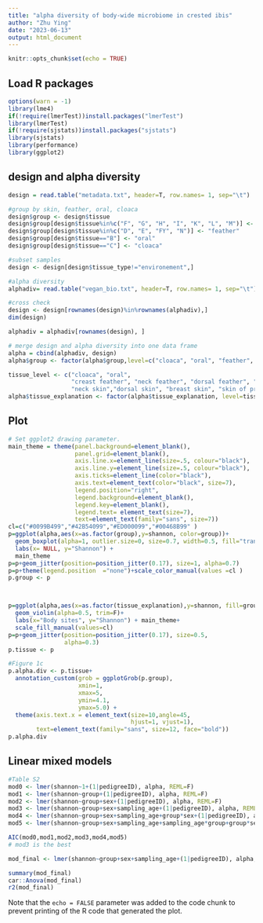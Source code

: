 ---
title: "alpha diversity of body-wide microbiome in crested ibis"
author: "Zhu Ying"
date: "2023-06-13"
output: html_document
---

```{r setup, include=FALSE}
knitr::opts_chunk$set(echo = TRUE)
```

## Load R packages
```{r}
options(warn = -1)
library(lme4)
if(!require(lmerTest))install.packages("lmerTest")
library(lmerTest)
if(!require(sjstats))install.packages("sjstats")
library(sjstats)
library(performance)
library(ggplot2)
```



## design and alpha diversity

```{r}
design = read.table("metadata.txt", header=T, row.names= 1, sep="\t") 

#group by skin, feather, oral, cloaca
design$group <- design$tissue
design$group[design$tissue%in%c("F", "G", "H", "I", "K", "L", "M")] <- "skin"
design$group[design$tissue%in%c("D", "E", "FY", "N")] <- "feather"
design$group[design$tissue=="B"] <- "oral"
design$group[design$tissue=="C"] <- "cloaca"

#subset samples
design <- design[design$tissue_type!="environement",]

#alpha diversity
alphadiv= read.table("vegan_bio.txt", header=T, row.names= 1, sep="\t")

#cross check
design <- design[rownames(design)%in%rownames(alphadiv),]
dim(design)

alphadiv = alphadiv[rownames(design), ]

# merge design and alpha diversity into one data frame 
alpha = cbind(alphadiv, design)
alpha$group <- factor(alpha$group,level=c("cloaca", "oral", "feather", "skin"))

tissue_level <- c("cloaca", "oral", 
                  "creast feather", "neck feather", "dorsal feather", "breast feather",
                  "neck skin","dorsal skin", "breast skin", "skin of preen gland","head skin", "break", "leg and foot")
alpha$tissue_explanation <- factor(alpha$tissue_explanation, level=tissue_level)

```

## Plot
```{r}
# Set ggplot2 drawing parameter.
main_theme = theme(panel.background=element_blank(),
                   panel.grid=element_blank(),
                   axis.line.x=element_line(size=.5, colour="black"),
                   axis.line.y=element_line(size=.5, colour="black"),
                   axis.ticks=element_line(color="black"),
                   axis.text=element_text(color="black", size=7),
                   legend.position="right",
                   legend.background=element_blank(),
                   legend.key=element_blank(),
                   legend.text= element_text(size=7),
                   text=element_text(family="sans", size=7))
cl=c("#0099B499","#42B54099","#ED000099","#00468B99" )
p=ggplot(alpha,aes(x=as.factor(group),y=shannon, color=group))+
  geom_boxplot(alpha=1, outlier.size=0, size=0.7, width=0.5, fill="transparent")+
  labs(x= NULL, y="Shannon") + 
  main_theme
p=p+geom_jitter(position=position_jitter(0.17), size=1, alpha=0.7)
p=p+theme(legend.position  ="none")+scale_color_manual(values =cl )
p.group <- p



p=ggplot(alpha,aes(x=as.factor(tissue_explanation),y=shannon, fill=group))+
  geom_violin(alpha=0.5, trim=F)+
  labs(x="Body sites", y="Shannon") + main_theme+
  scale_fill_manual(values=cl)
p=p+geom_jitter(position=position_jitter(0.17), size=0.5, 
                alpha=0.3)
p.tissue <- p

#Figure 1c
p.alpha.div <- p.tissue+
  annotation_custom(grob = ggplotGrob(p.group),
                    xmin=1,
                    xmax=5,
                    ymin=4.1,
                    ymax=5.0) +
  theme(axis.text.x = element_text(size=10,angle=45,
                                   hjust=1, vjust=1), 
        text=element_text(family="sans", size=12, face="bold"))
p.alpha.div


```

## Linear mixed models
```{r}
#Table S2
mod0 <- lmer(shannon~1+(1|pedigreeID), alpha, REML=F)
mod1 <- lmer(shannon~group+(1|pedigreeID), alpha, REML=F)
mod2 <- lmer(shannon~group+sex+(1|pedigreeID), alpha, REML=F)
mod3 <- lmer(shannon~group+sex+sampling_age+(1|pedigreeID), alpha, REML=F)
mod4 <- lmer(shannon~group+sex+sampling_age+group*sex+(1|pedigreeID), alpha, REML=F)
mod5 <- lmer(shannon~group+sex+sampling_age+sampling_age*group+group*sex+(1|pedigreeID), alpha, REML=F)

AIC(mod0,mod1,mod2,mod3,mod4,mod5)
# mod3 is the best

mod_final <- lmer(shannon~group+sex+sampling_age+(1|pedigreeID), alpha, REML=T)

summary(mod_final)
car::Anova(mod_final)
r2(mod_final)
```

Note that the `echo = FALSE` parameter was added to the code chunk to prevent printing of the R code that generated the plot.
